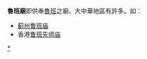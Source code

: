 '''魯班廟'''即供奉[[魯班|魯班]]之廟，大中華地區有許多。如：
*[[蓟州鲁班庙|蓟州鲁班庙]]
*香港[[鲁班先师庙|鲁班先师庙]]


{{disambig|Cat=三字建築物消歧義}}

[[Category:魯班廟|*]]